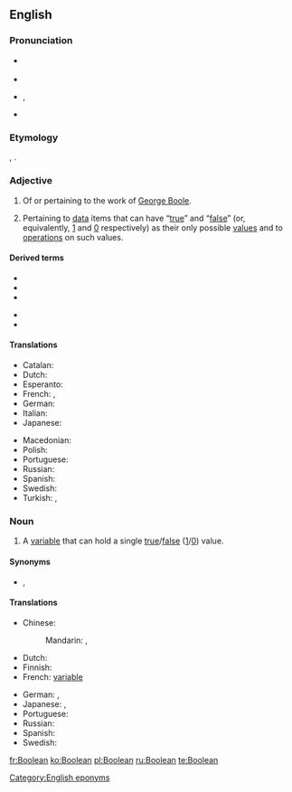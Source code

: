 {{also|boolean}}
==English==
{{wikipedia}}

===Pronunciation===
* {{a|UK}} {{IPA|/ˈbuːl.i.ən/|/buːˈli.ən/|lang=en}}
* {{audio|en-uk-Boolean.ogg|Audio (UK)|lang=en}}
* {{a|US}} {{enPR|bo͞oʹliən|bo͞oliʹən}}, {{IPA|/ˈbuliən/|lang=en}}
* {{audio|en-us-Boolean.ogg|Audio (US)|lang=en}}

===Etymology===
{{suffix|Boole|ean|lang=en}}, {{named-after|nocap=1|nat=English|occ=mathematician|occ2=philosopher|occ3=logician|George Boole|wplink==|born=1815|died=1864|lang=en}}.

===Adjective===
{{en-adj|-}}

# Of or pertaining to the work of [[w:George Boole|George Boole]].
# {{label|en|logic|computing}} Pertaining to [[data]] items that can have “[[true]]” and “[[false]]” (or, equivalently, [[1]] and [[0]] respectively) as their only possible [[value]]s and to [[operation]]s on such values.

====Derived terms====
{{der-top}}
* {{l|en|Boolean algebra}}
* {{l|en|Boolean function}}
* {{l|en|Boolean logic}}
{{der-mid}}
* {{l|en|Boolean ring}}
* {{l|en|Boolean variable}}
{{der-bottom}}

====Translations====
{{trans-top|logic: pertaining to data items that have values “true” and “false”}}
* Catalan: {{t|ca|booleà}}
* Dutch: {{t+|nl|booleaans}}
* Esperanto: {{t|eo|bulea}}
* French: {{t+|fr|booléen}}, {{t+|fr|boolien}}
* German: {{t|de|boolesch}}
* Italian: {{t|it|booleano}}
* Japanese: {{t|ja|ブール代数|tr=Būru-daisū-no|alt=ブール代数の|sc=Jpan}}
{{trans-mid}}
* Macedonian: {{t|mk|булов|m|tr=búlov}}
* Polish: {{t|pl|boolowski}}
* Portuguese: {{t|pt|booleano}}
* Russian: {{t+|ru|бу́лев}}
* Spanish: {{t|es|booleano|m}}
* Swedish: {{t|sv|boolesk}}
* Turkish: {{t|tr|Boole'ca}}, {{t|tr|Boole'sal}}
{{trans-bottom}}

===Noun===
{{en-noun}}

# {{label|en|logic|computing}} A [[variable]] that can hold a single [[true]]/[[false]] ([[1]]/[[0]]) value.

====Synonyms====
* {{sense|Boolean variable}} {{l|en|flag}}, {{l|en|bool}}

====Translations====
{{trans-top|logic: a variable}}
* Chinese:
*: Mandarin: {{t|cmn|布爾值|sc=Hani}}, {{t|cmn|布尔值|tr=Bù'ěr zhí|sc=Hani}}
* Dutch: {{t+|nl|booleaans|alt=booleaanse}} {{t+|nl|waarde|f}}
* Finnish: {{t|fi|totuusarvomuuttuja}}
* French: [[variable]] {{t+|fr|booléen|f|alt=booléenne}}
{{trans-mid}}
* German: {{t|de|Boolean|m}}, {{t|de|boolsch|alt=boolsche}} {{t+|de|Variable|f}}
* Japanese: {{t|ja|ブーリアン|tr=Būrian|sc=Jpan}}, {{t|ja|ブール値|tr=Būru-chi|sc=Jpan}}
* Portuguese: {{t|pt|booleano|m}}
* Russian: {{t|ru|бу́лева переме́нная|f}}
* Spanish: {{t|es|booleano|m}}
* Swedish: {{t|sv|boolesk variabel|c}}
{{trans-bottom}}

[[Category:English eponyms]]

[[fr:Boolean]]
[[ko:Boolean]]
[[pl:Boolean]]
[[ru:Boolean]]
[[te:Boolean]]